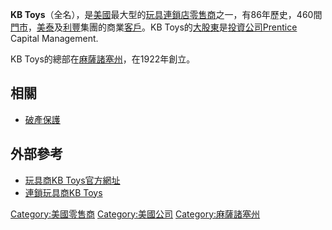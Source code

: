 '''KB Toys'''（全名{{lang|en|'''Kay Bee Toys'''}}），是[[美國|美國]]最大型的[[玩具|玩具]][[連鎖店|連鎖店]][[零售商|零售商]]之一，有86年歷史，460間[[門市|門市]]，[[美泰|美泰]]及[[利豐|利豐]]集團的商業[[客戶|客戶]]。KB Toys的[[母公司|大股東]]是[[投資公司|投資公司]]Prentice Capital Management.

KB Toys的總部在[[麻薩諸塞州|麻薩諸塞州]]，在1922年創立。

== 相關 ==
*[[破產保護|破產保護]]

== 外部參考 ==
* [http://www.kbtoys.com/index.html?_e=4941c&_v=4941C03ApA4YiBA15A6F6D72 玩具商KB Toys官方網址]{{dead link|date=2017年11月 |bot=InternetArchiveBot |fix-attempted=yes }}
* [http://news.cnyes.com/dspnewsS.asp?fi=%5CNEWSBASE%5C20081212%5CWEB40&vi=30215&date=20081212&time=03:48:51&cls=usastock_totalnews 連鎖玩具商KB Toys]{{dead link|date=2018年5月 |bot=InternetArchiveBot |fix-attempted=yes }}

[[Category:美國零售商|Category:美國零售商]]
[[Category:美國公司|Category:美國公司]]
[[Category:麻薩諸塞州|Category:麻薩諸塞州]]